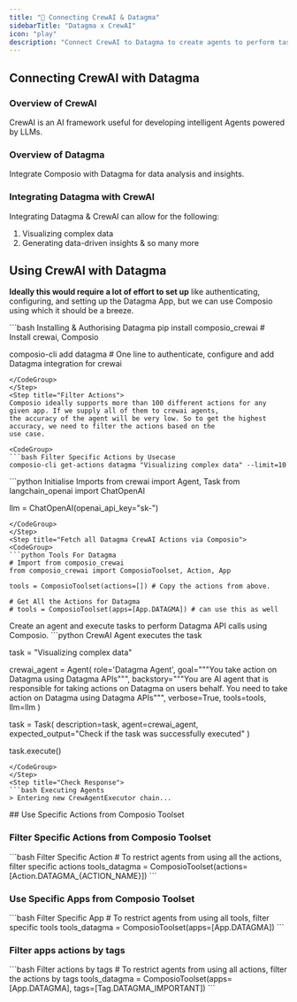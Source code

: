 ```yaml
---
title: "🚀 Connecting CrewAI & Datagma"
sidebarTitle: "Datagma x CrewAI"
icon: "play"
description: "Connect CrewAI to Datagma to create agents to perform tasks using natural language"
---
```


## Connecting CrewAI with Datagma

### Overview of CrewAI

CrewAI is an AI framework useful for developing intelligent Agents powered by LLMs.

### Overview of Datagma

Integrate Composio with Datagma for data analysis and insights.

### Integrating Datagma with CrewAI

Integrating Datagma & CrewAI can allow for the following:

1. Visualizing complex data
2. Generating data-driven insights
& so many more

## Using CrewAI with Datagma

<Steps>
<Step title="Setting Up the Environment">

**Ideally this would require a lot of effort to set up** like authenticating, configuring, and setting up the Datagma App, but we can use Composio using which it should be a breeze.

<CodeGroup>
```bash Installing & Authorising Datagma
pip install composio_crewai # Install crewai, Composio 

composio-cli add datagma # One line to authenticate, configure and add Datagma integration for crewai
```
</CodeGroup>
</Step>
<Step title="Filter Actions">
Composio ideally supports more than 100 different actions for any given app. If we supply all of them to crewai agents, 
the accuracy of the agent will be very low. So to get the highest accuracy, we need to filter the actions based on the 
use case.

<CodeGroup>
```bash Filter Specific Actions by Usecase
composio-cli get-actions datagma "Visualizing complex data" --limit=10
```
</CodeGroup>

</Step>
<Step title="Import Base Packages">

<CodeGroup>
```python Initialise Imports
from crewai import Agent, Task
from langchain_openai import ChatOpenAI

llm = ChatOpenAI(openai_api_key="sk-<OPENAI KEY>")
```
</CodeGroup>
</Step>
<Step title="Fetch all Datagma CrewAI Actions via Composio">
<CodeGroup>
```python Tools For Datagma
# Import from composio_crewai
from composio_crewai import ComposioToolset, Action, App

tools = ComposioToolset(actions=[]) # Copy the actions from above. 

# Get All the Actions for Datagma
# tools = ComposioToolset(apps=[App.DATAGMA]) # can use this as well
```
</CodeGroup>
</Step>
<Step title="Execute the Agent">
Create an agent and execute tasks to perform Datagma API calls using Composio. 
<CodeGroup>
```python CrewAI Agent executes the task

task = "Visualizing complex data"

crewai_agent = Agent(
    role='Datagma Agent',
    goal="""You take action on Datagma using Datagma APIs""",
    backstory="""You are AI agent that is responsible for taking actions on Datagma on users behalf. You need to take action on Datagma using Datagma APIs""",
    verbose=True,
    tools=tools,
    llm=llm
)

task = Task(
    description=task,
    agent=crewai_agent,
    expected_output="Check if the task was successfully executed"
)

task.execute()
```
</CodeGroup>
</Step>
<Step title="Check Response">
```bash Executing Agents
> Entering new CrewAgentExecutor chain...
```
</Step>
</Steps>
## Use Specific Actions from Composio Toolset

### Filter Specific Actions from Composio Toolset

<CodeGroup>
```bash Filter Specific Action
# To restrict agents from using all the actions, filter specific actions
tools_datagma = ComposioToolset(actions=[Action.DATAGMA_{ACTION_NAME}])
```
</CodeGroup>

### Use Specific Apps from Composio Toolset
<CodeGroup>
```bash Filter Specific App
# To restrict agents from using all tools, filter specific tools
tools_datagma = ComposioToolset(apps=[App.DATAGMA])
```
</CodeGroup>

### Filter apps actions by tags 
<CodeGroup>
```bash Filter actions by tags
# To restrict agents from using all actions, filter the actions by tags
tools_datagma = ComposioToolset(apps=[App.DATAGMA], tags=[Tag.DATAGMA_IMPORTANT])
```
</CodeGroup>
